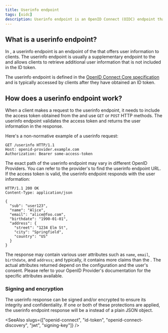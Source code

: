 ```yaml
---
title: Userinfo endpoint
tags: [oidc]
description: Userinfo endpoint is an OpenID Connect (OIDC) endpoint that provides user information to clients. It is a supplementary endpoint to the ID token and allows clients to retrieve additional user information.
---
```


## What is a userinfo endpoint?

In <Ref slug="openid-connect" />, a userinfo endpoint is an endpoint of the <Ref slug="openid-connect" headingId="openid-provider-op" /> that offers user information to <Ref slug="client">clients</Ref>. The userinfo endpoint is usually a supplementary endpoint to the <Ref slug="id-token" /> and allows clients to retrieve additional user information that is not included in the ID token.

The userinfo endpoint is defined in the [OpenID Connect Core specification](https://openid.net/specs/openid-connect-core-1_0.html#UserInfo) and is typically accessed by clients after they have obtained an ID token.

## How does a userinfo endpoint work?

When a client makes a request to the userinfo endpoint, it needs to include the access token obtained from the <Ref slug="token-request" /> and use `GET` or `POST` HTTP methods. The userinfo endpoint validates the access token and returns the user information in the response.

Here's a non-normative example of a userinfo request:

```http
GET /userinfo HTTP/1.1
Host: openid-provider.example.com
Authorization: Bearer some-access-token
```

The exact path of the userinfo endpoint may vary in different OpenID Providers. You can refer to the provider's <Ref slug="openid-connect-discovery" /> to find the userinfo endpoint URL. If the access token is valid, the userinfo endpoint responds with the user information:

```http
HTTP/1.1 200 OK
Content-Type: application/json

{
  "sub": "user123",
  "name": "Alice",
  "email": "alice@foo.com",
  "birthdate": "1990-01-01",
  "address": {
    "street": "1234 Elm St",
    "city": "Springfield",
    "country": "US"
  }
}
```

The response may contain various user attributes such as `name`, `email`, `birthdate`, and `address`; and typically, it contains more <Ref slug="claim">claims</Ref> than the <Ref slug="id-token" />. The actual attributes returned depend on the <Ref slug="openid-connect" headingId="openid-provider-op" /> configuration and the user's consent. Please refer to your OpenID Provider's documentation for the specific attributes available.

### Signing and encryption

The userinfo response can be signed and/or encrypted to ensure its integrity and confidentiality. If one or both of these protections are applied, the userinfo endpoint response will be a <Ref slug="jwt" /> instead of a plain JSON object.

<SeeAlso slugs={["openid-connect", "id-token", "openid-connect-discovery", "jwt", "signing-key"]} />
